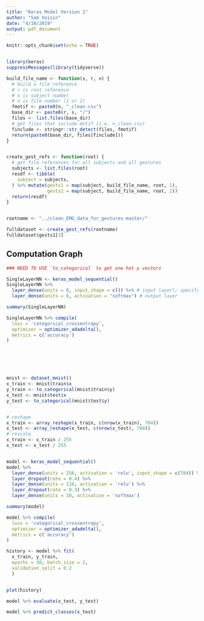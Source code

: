 ```yaml
---
title: "Keras Model Version 1"
author: "Sam Voisin"
date: "4/10/2019"
output: pdf_document
---
```


```r

knitr::opts_chunk$set(echo = TRUE)


library(keras)
suppressMessages(library(tidyverse))

```


```r

build_file_name <- function(s, r, n) {
  # build a file reference
  # r is root reference
  # s is subject number
  # n is file number (1 or 2)
  fmotif <- paste0(n, "_clean.csv")
  base_dir <- paste0(r, s, "/")
  files <- list.files(base_dir)
  # get files that include motif (i.e. n_clean.csv)
  finclude <- stringr::str_detect(files, fmotif)
  return(paste0(base_dir, files[finclude]))
}


create_gest_refs <- function(root) {
  # get file references for all subjects and all gestures
  subjects <- list.files(root)
  resdf <- tibble(
    subject = subjects,
  ) %>% mutate(gests1 = map(subject, build_file_name, root, 1),
               gests2 = map(subject, build_file_name, root, 2))
  return(resdf)
}



```


```r

rootname <- "../clean_EMG_data_for_gestures-master/"

fulldataset <- create_gest_refs(rootname)
fulldataset$gests1[3]

```


## Computation Graph

```r

### NEED TO USE `to_categorical` to get one hot y vectors

SingleLayerNN <- keras_model_sequential()
SingleLayerNN %>%
  layer_dense(units = 8, input_shape = c()) %>% # input layerl; specify units and input shape; no activation defaults to linear for now
  layer_dense(units = 6, activation = "softmax") # output layer

summary(SingleLayerNN)

```



```r


SingleLayerNN %>% compile(
  loss = 'categorical_crossentropy',
  optimizer = optimizer_adadelta(),
  metrics = c('accuracy')
)






```




```r




```



```r

mnist <- dataset_mnist()
x_train <- mnist$train$x
y_train <- to_categorical(mnist$train$y)
x_test <- mnist$test$x
y_test <- to_categorical(mnist$test$y)


# reshape
x_train <- array_reshape(x_train, c(nrow(x_train), 784))
x_test <- array_reshape(x_test, c(nrow(x_test), 784))
# rescale
x_train <- x_train / 255
x_test <- x_test / 255


model <- keras_model_sequential() 
model %>% 
  layer_dense(units = 256, activation = 'relu', input_shape = c(784)) %>% 
  layer_dropout(rate = 0.4) %>% 
  layer_dense(units = 128, activation = 'relu') %>%
  layer_dropout(rate = 0.3) %>%
  layer_dense(units = 10, activation = 'softmax')

summary(model)


```


```r

model %>% compile(
  loss = 'categorical_crossentropy',
  optimizer = optimizer_adadelta(),
  metrics = c('accuracy')
)

```





```r



history <- model %>% fit(
  x_train, y_train, 
  epochs = 30, batch_size = 1, 
  validation_split = 0.2
  )


plot(history)

```


```r

model %>% evaluate(x_test, y_test)

```


```r

model %>% predict_classes(x_test)

```



















